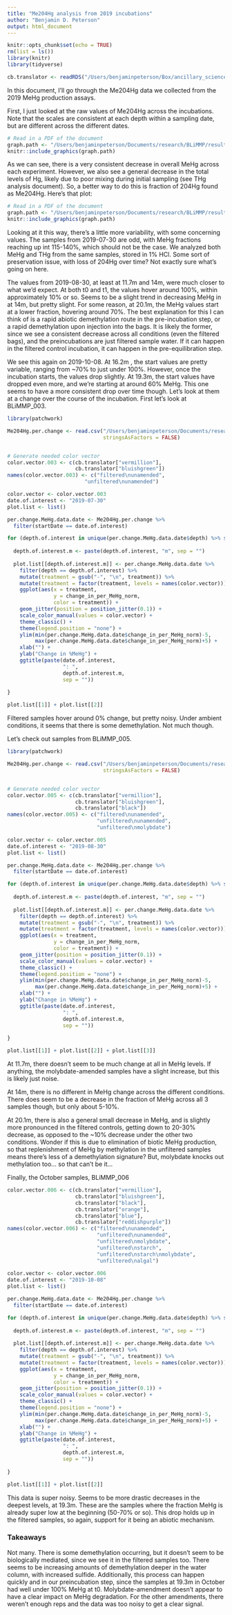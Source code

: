 ```yaml
---
title: "Me204Hg analysis from 2019 incubations"
author: "Benjamin D. Peterson"
output: html_document
---
```


```r
knitr::opts_chunk$set(echo = TRUE)
rm(list = ls())
library(knitr)
library(tidyverse)

cb.translator <- readRDS("/Users/benjaminpeterson/Box/ancillary_science_stuff/colors/colorblind_friendly_colors_R/colorblind_friendly_colors.rds")
```


In this document, I'll go through the Me204Hg data we collected from the 2019 MeHg production assays.

First, I just looked at the raw values of Me204Hg across the incubations.
Note that the scales are consistent at each depth within a sampling date, but are different across the different dates.

``` r
# Read in a PDF of the document
graph.path <- "/Users/benjaminpeterson/Documents/research/BLiMMP/results/incubations/demethylation/demeth_raw_values.png"
knitr::include_graphics(graph.path)
```

As we can see, there is a very consistent decrease in overall MeHg across each experiment.
However, we also see a general decrease in the total levels of Hg, likely due to poor mixing during initial sampling (see THg analysis document).
So, a better way to do this is fraction of 204Hg found as Me204Hg.
Here's that plot:

``` r
# Read in a PDF of the document
graph.path <- "/Users/benjaminpeterson/Documents/research/BLiMMP/results/incubations/demethylation/demeth_percent.png"
knitr::include_graphics(graph.path)
```

Looking at it this way, there's a little more variability, with some concerning values.
The samples from 2019-07-30 are odd, with MeHg fractions reaching up int 115-140%, which should not be the case.
We analyzed both MeHg and THg from the same samples, stored in 1% HCl.
Some sort of preservation issue, with loss of 204Hg over time?
Not exactly sure what's going on here.

The values from 2019-08-30, at least at 11.7m and 14m, were much closer to what we'd expect.
At both t0 and t1, the values hover around 100%, within approximately 10% or so.
Seems to be a slight trend in decreasing MeHg in at 14m, but pretty slight.
For some reason, at 20.1m, the MeHg values start at a lower fraction, hovering around 70%.
The best explanation for this I can think of is a rapid abiotic demethylation route in the pre-incubation step, or a rapid demethylation upon injection into the bags.
It is likely the former, since we see a consistent decrease across all conditions (even the filtered bags), and the preincubations are just filtered sample water.
If it can happen in the filtered control incubation, it can happen in the pre-equilibration step.

We see this again on 2019-10-08.
At 16.2m , the start values are pretty variable, ranging from ~70% to just under 100%.
However, once the incubation starts, the values drop slightly.
At 19.3m, the start values have dropped even more, and we're starting at around 60% MeHg.
This one seems to have a more consistent drop over time though.
Let's look at them at a change over the course of the incubation.
First let's look at BLiMMP_003.

```r

library(patchwork)

Me204Hg.per.change <- read.csv("/Users/benjaminpeterson/Documents/research/BLiMMP/dataEdited/incubations/MeHg/incubations2019_Me204Hg_percent_change.csv",
                               stringsAsFactors = FALSE)


# Generate needed color vector
color.vector.003 <- c(cb.translator["vermillion"],
                      cb.translator["bluishgreen"])
names(color.vector.003) <- c("filtered\nunamended",
                         "unfiltered\nunamended")

color.vector <- color.vector.003
date.of.interest <- "2019-07-30"
plot.list <- list()

per.change.MeHg.data.date <- Me204Hg.per.change %>%
  filter(startDate == date.of.interest)

for (depth.of.interest in unique(per.change.MeHg.data.date$depth) %>% sort()) {
  
  depth.of.interest.m <- paste(depth.of.interest, "m", sep = "")
  
  plot.list[[depth.of.interest.m]] <- per.change.MeHg.data.date %>%
    filter(depth == depth.of.interest) %>%
    mutate(treatment = gsub("-", "\n", treatment)) %>%
    mutate(treatment = factor(treatment, levels = names(color.vector))) %>%
    ggplot(aes(x = treatment,
               y = change_in_per_MeHg_norm,
               color = treatment)) +
    geom_jitter(position = position_jitter(0.1)) +
    scale_color_manual(values = color.vector) +
    theme_classic() +
    theme(legend.position = "none") +
    ylim(min(per.change.MeHg.data.date$change_in_per_MeHg_norm)-5,
         max(per.change.MeHg.data.date$change_in_per_MeHg_norm)+5) +
    xlab("") +
    ylab("Change in %MeHg") +
    ggtitle(paste(date.of.interest,
                  ": ",
                  depth.of.interest.m,
                  sep = ""))
  
}

plot.list[[1]] + plot.list[[2]]


```


Filtered samples hover around 0% change, but pretty noisy.
Under ambient conditions, it seems that there is some demethylation.
Not much though.

Let's check out samples from BLiMMP_005.

```r

library(patchwork)

Me204Hg.per.change <- read.csv("/Users/benjaminpeterson/Documents/research/BLiMMP/dataEdited/incubations/MeHg/incubations2019_Me204Hg_percent_change.csv",
                               stringsAsFactors = FALSE)


# Generate needed color vector
color.vector.005 <- c(cb.translator["vermillion"],
                      cb.translator["bluishgreen"],
                      cb.translator["black"])
names(color.vector.005) <- c("filtered\nunamended",
                             "unfiltered\nunamended",
                             "unfiltered\nmolybdate")

color.vector <- color.vector.005
date.of.interest <- "2019-08-30"
plot.list <- list()

per.change.MeHg.data.date <- Me204Hg.per.change %>%
  filter(startDate == date.of.interest)

for (depth.of.interest in unique(per.change.MeHg.data.date$depth) %>% sort()) {
  
  depth.of.interest.m <- paste(depth.of.interest, "m", sep = "")
  
  plot.list[[depth.of.interest.m]] <- per.change.MeHg.data.date %>%
    filter(depth == depth.of.interest) %>%
    mutate(treatment = gsub("-", "\n", treatment)) %>%
    mutate(treatment = factor(treatment, levels = names(color.vector))) %>%
    ggplot(aes(x = treatment,
               y = change_in_per_MeHg_norm,
               color = treatment)) +
    geom_jitter(position = position_jitter(0.1)) +
    scale_color_manual(values = color.vector) +
    theme_classic() +
    theme(legend.position = "none") +
    ylim(min(per.change.MeHg.data.date$change_in_per_MeHg_norm)-5,
         max(per.change.MeHg.data.date$change_in_per_MeHg_norm)+5) +
    xlab("") +
    ylab("Change in %MeHg") +
    ggtitle(paste(date.of.interest,
                  ": ",
                  depth.of.interest.m,
                  sep = ""))
  
}

plot.list[[1]] + plot.list[[2]] + plot.list[[3]]


```

At 11.7m, there doesn't seem to be much change at all in MeHg levels.
If anything, the molybdate-amended samples have a slight increase, but this is likely just noise.

At 14m, there is no different in MeHg change across the different conditions.
There does seem to be a decrease in the fraction of MeHg across all 3 samples though, but only about 5-10%.

At 20.1m, there is also a general small decrease in MeHg, and is slightly more pronounced in the filtered controls, getting down to 20-30% decrease, as opposed to the ~10% decrease under the other two conditions.
Wonder if this is due to elimination of biotic MeHg production, so that replenishment of MeHg by methylation in the unfiltered samples means there's less of a demethylation signature?
But, molybdate knocks out methylation too... so that can't be it...

Finally, the October samples, BLiMMP_006

```r

color.vector.006 <- c(cb.translator["vermillion"],
                      cb.translator["bluishgreen"],
                      cb.translator["black"],
                      cb.translator["orange"],
                      cb.translator["blue"],
                      cb.translator["reddishpurple"])
names(color.vector.006) <- c("filtered\nunamended",
                             "unfiltered\nunamended",
                             "unfiltered\nmolybdate",
                             "unfiltered\nstarch",
                             "unfiltered\nstarch\nmolybdate",
                             "unfiltered\nalgal")
                             
color.vector <- color.vector.006
date.of.interest <- "2019-10-08"
plot.list <- list()

per.change.MeHg.data.date <- Me204Hg.per.change %>%
  filter(startDate == date.of.interest)

for (depth.of.interest in unique(per.change.MeHg.data.date$depth) %>% sort()) {
  
  depth.of.interest.m <- paste(depth.of.interest, "m", sep = "")
  
  plot.list[[depth.of.interest.m]] <- per.change.MeHg.data.date %>%
    filter(depth == depth.of.interest) %>%
    mutate(treatment = gsub("-", "\n", treatment)) %>%
    mutate(treatment = factor(treatment, levels = names(color.vector))) %>%
    ggplot(aes(x = treatment,
               y = change_in_per_MeHg_norm,
               color = treatment)) +
    geom_jitter(position = position_jitter(0.1)) +
    scale_color_manual(values = color.vector) +
    theme_classic() +
    theme(legend.position = "none") +
    ylim(min(per.change.MeHg.data.date$change_in_per_MeHg_norm)-5,
         max(per.change.MeHg.data.date$change_in_per_MeHg_norm)+5) +
    xlab("") +
    ylab("Change in %MeHg") +
    ggtitle(paste(date.of.interest,
                  ": ",
                  depth.of.interest.m,
                  sep = ""))
  
}

plot.list[[1]] + plot.list[[2]]

```

This data is super noisy.
Seems to be more drastic decreases in the deepest levels, at 19.3m.
These are the samples where the fraction MeHg is already super low at the beginning (50-70% or so).
This drop holds up in the filtered samples, so again, support for it being an abiotic mechanism.

### Takeaways

Not many.
There is some demethylation occurring, but it doesn't seem to be biologically mediated, since we see it in the filtered samples too.
There seems to be increasing amounts of demethylation deeper in the water column, with increased sulfide.
Additionally, this process can happen quickly and in our preincubation step, since the samples at 19.3m in October had well under 100% MeHg at t0.
Molybdate-amendment doesn't appear to have a clear impact on MeHg degradation.
For the other amendments, there weren't enough reps and the data was too noisy to get a clear signal.